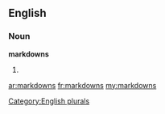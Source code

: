 ==English==

===Noun===
'''markdowns'''

# {{plural of|[[markdown]]}}

[[Category:English plurals]]

[[ar:markdowns]]
[[fr:markdowns]]
[[my:markdowns]]